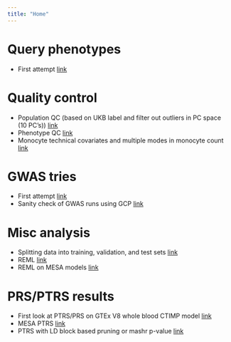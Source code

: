 ```yaml
---
title: "Home"
---
```


# Query phenotypes

* First attempt [link](first_query.html)

# Quality control

* Population QC (based on UKB label and filter out outliers in PC space (10 PC's)) [link](population_assignment.html)
* Phenotype QC [link](phenotype_qc.html)
* Monocyte technical covariates and multiple modes in monocyte count [link](query_monocyte_covar.html)

# GWAS tries

* First attempt [link](first_gwas_compare.html)
* Sanity check of GWAS runs using GCP [link](check_gwas_run.html)

# Misc analysis

* Splitting data into training, validation, and test sets [link](split_individuals.html)
* REML [link](regulability_gcta.html)
* REML on MESA models [link](regulability_mesa.html)

# PRS/PTRS results

* First look at PTRS/PRS on GTEx V8 whole blood CTIMP model [link](first_look_at_ptrs_prs.html)
* MESA PTRS [link](first_look_at_mesa_ptrs.html)
* PTRS with LD block based pruning or mashr p-value [link](first_look_at_ldblock_ptrs.html) 


